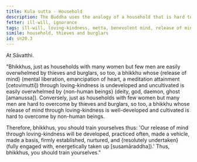 ```yaml
---
title: Kula sutta - Household
description: The Buddha uses the analogy of a household that is hard to overpower by thieves and burglars to illustrate the importance of developing and cultivating loving-kindness.
fetter: ill-will, ignorance
tags: ill-will, loving-kindness, metta, benevolent mind, release of mind, thief, burglar, non-human beings, sn, sn12-21, sn20
simile: household, thieves and burglars
id: sn20.3
---
```


At Sāvatthi.

"Bhikkhus, just as households with many women but few men are easily overwhelmed by thieves and burglars, so too, a bhikkhu whose \{release of mind} (mental liberation, emancipation of heart, a meditation attainment [cetovimutti]) through loving-kindness is undeveloped and uncultivated is easily overwhelmed by \{non-human beings} (deity, god, daemon, ghost [amanussa]). Conversely, just as households with few women but many men are hard to overcome by thieves and burglars, so too, a bhikkhu whose release of mind through loving-kindness is well-developed and cultivated is hard to overcome by non-human beings.

Therefore, bhikkhus, you should train yourselves thus: 'Our release of mind through loving-kindness will be developed, practiced often, made a vehicle, made a basis, firmly established, nurtured, and \{resolutely undertaken} (fully engaged with, energetically taken up [susamāraddha]).' Thus, bhikkhus, you should train yourselves."